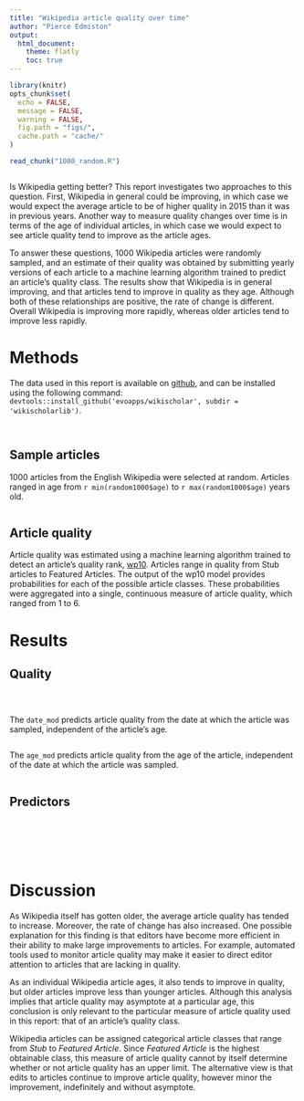 ```yaml
---
title: "Wikipedia article quality over time"
author: "Pierce Edmiston"
output:
  html_document:
    theme: flatly
    toc: true
---
```


```r
library(knitr)
opts_chunk$set(
  echo = FALSE,
  message = FALSE,
  warning = FALSE,
  fig.path = "figs/",
  cache.path = "cache/"
)

read_chunk("1000_random.R")
```

```r
```

Is Wikipedia getting better? This report investigates two approaches to this question. First, Wikipedia in general could be improving, in which case we would expect the average article to be of higher quality in 2015 than it was in previous years. Another way to measure quality changes over time is in terms of the age of individual articles, in which case we would expect to see article quality tend to improve as the article ages.

To answer these questions, 1000 Wikipedia articles were randomly sampled, and an estimate of their quality was obtained by submitting yearly versions of each article to a machine learning algorithm trained to predict an article's quality class. The results show that Wikipedia is in general improving, and that articles tend to improve in quality as they age. Although both of these relationships are positive, the rate of change is different. Overall Wikipedia is improving more rapidly, whereas older articles tend to improve less rapidly.

# Methods

The data used in this report is available on [github](https://github.com/evoapps/wikischolar), and can be installed using the following command: `devtools::install_github('evoapps/wikischolar', subdir = 'wikischolarlib')`.

```r
```

```r
```

## Sample articles

1000 articles from the English Wikipedia were selected at random. Articles ranged in age from `r min(random1000$age)` to `r max(random1000$age)` years old.

```r
```

## Article quality

Article quality was estimated using a machine learning algorithm trained to detect an article's quality rank, [wp10](https://meta.wikimedia.org/wiki/ORES/wp10). Articles range in quality from Stub articles to Featured Articles. The output of the wp10 model provides probabilities for each of the possible article classes. These probabilities were aggregated into a single, continuous measure of article quality, which ranged from 1 to 6.

# Results

## Quality

```r
```

```r
```

```r
```

The `date_mod` predicts article quality from the date at which the article was sampled, independent of the article's age.

```r
```

The `age_mod` predicts article quality from the age of the article, independent of the date at which the article was sampled.

```r
```

## Predictors

```r
```

```r
```

```r
```

```r
```

```r
```

```r
```

# Discussion

As Wikipedia itself has gotten older, the average article quality has tended to increase.  Moreover, the rate of change has also increased. One possible explanation for this finding is that editors have become more efficient in their ability to make large improvements to articles. For example, automated tools used to monitor article quality may make it easier to direct editor attention to articles that are lacking in quality.

As an individual Wikipedia article ages, it also tends to improve in quality, but older articles improve less than younger articles. Although this analysis implies that article quality may asymptote at a particular age, this conclusion is only relevant to the particular measure of article quality used in this report: that of an article's quality class.

Wikipedia articles can be assigned categorical article classes that range from _Stub_ to _Featured Article_. Since _Featured Article_ is the highest obtainable class, this measure of article quality cannot by itself determine whether or not article quality has an upper limit. The alternative view is that edits to articles continue to improve article quality, however minor the improvement, indefinitely and without asymptote.
